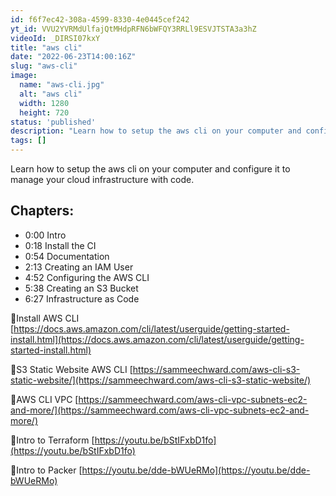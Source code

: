 ```yaml
---
id: f6f7ec42-308a-4599-8330-4e0445cef242
yt_id: VVU2YVRMdUlfajQtMHdpRFN6bWFQY3RRLl9ESVJTSTA3a3hZ
videoId: _DIRSI07kxY
title: "aws cli"
date: "2022-06-23T14:00:16Z"
slug: "aws-cli"
image: 
  name: "aws-cli.jpg"
  alt: "aws cli"
  width: 1280
  height: 720
status: 'published'
description: "Learn how to setup the aws cli on your computer and configure it to manage your cloud infrastructure with code. "
tags: []
---
```


Learn how to setup the aws cli on your computer and configure it to manage your cloud infrastructure with code. 

## Chapters:

* 0:00​ Intro
* 0:18 Install the CI
* 0:54 Documentation
* 2:13 Creating an IAM User
* 4:52 Configuring the AWS CLI
* 5:38 Creating an S3 Bucket
* 6:27 Infrastructure as Code



🔗Install AWS CLI
[https://docs.aws.amazon.com/cli/latest/userguide/getting-started-install.html](https://docs.aws.amazon.com/cli/latest/userguide/getting-started-install.html)

🔗S3 Static Website AWS CLI
[https://sammeechward.com/aws-cli-s3-static-website/](https://sammeechward.com/aws-cli-s3-static-website/)

🔗AWS CLI VPC
[https://sammeechward.com/aws-cli-vpc-subnets-ec2-and-more/](https://sammeechward.com/aws-cli-vpc-subnets-ec2-and-more/)

🔗Intro to Terraform
[https://youtu.be/bStIFxbD1fo](https://youtu.be/bStIFxbD1fo)

🔗Intro to Packer
[https://youtu.be/dde-bWUeRMo](https://youtu.be/dde-bWUeRMo)


